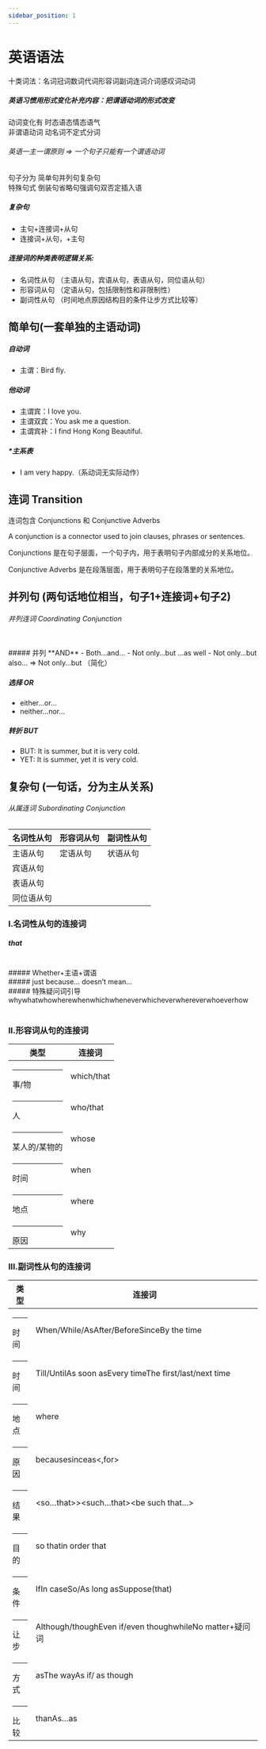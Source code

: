 ```yaml
---
sidebar_position: 1
---
```


# 英语语法


十类词法：<Hg>名词</Hg><Hg>冠词</Hg><Hg>数词</Hg><Hg>代词</Hg><Hg>形容词</Hg><Hg>副词</Hg><Hg>连词</Hg><Hg>介词</Hg><Hg>感叹词</Hg><Hg>动词</Hg>

##### 英语习惯用形式变化补充内容：把谓语动词的形式改变

动词变化有 <Hg>时态</Hg><Hg>语态</Hg><Hg>情态</Hg><Hg>语气</Hg><br/>
非谓语动词 <Hg>动名词</Hg><Hg>不定式</Hg><Hg>分词</Hg>

###### 英语一主一谓原则 =&gt; 一个句子只能有一个谓语动词

句子分为 <Hg>简单句</Hg><Hg>并列句</Hg><Hg>复杂句</Hg><br/>
特殊句式 <Hg>倒装句</Hg><Hg>省略句</Hg><Hg>强调句</Hg><Hg>双否定</Hg><Hg>插入语</Hg>

##### 复杂句
-	<Hp>主句</Hp>+<Hp>连接词</Hp>+<Hp>从句</Hp>
-	<Hp>连接词</Hp>+<Hp>从句，</Hp>+<Hp>主句</Hp>

##### 连接词的种类表明逻辑关系:

- <Hg>名词性从句</Hg> （主语从句，宾语从句，表语从句，同位语从句）
- <Hg>形容词从句</Hg> （定语从句，包括限制性和非限制性）
- <Hg>副词性从句</Hg> （时间地点原因结构目的条件让步方式比较等）

## 简单句(一套单独的主语动词)

##### 自动词

- <Hg>主谓</Hg>：Bird fly.

##### 他动词
- <Hg>主谓宾</Hg>：I love you. 
- <Hg>主谓双宾</Hg>：You ask me a question.
- <Hg>主谓宾补</Hg>：I find Hong Kong Beautiful.

##### *主系表

- I am very happy.（系动词无实际动作）


## 连词 Transition

连词包含 <Hg>Conjunctions</Hg> 和 <Hg>Conjunctive Adverbs</Hg>

A conjunction is a connector used to join clauses, phrases or sentences.

<Hg>Conjunctions</Hg> 是在句子层面，一个句子内，用于表明句子内部成分的关系地位。

<Hg>Conjunctive Adverbs</Hg> 是在段落层面，用于表明句子在段落里的关系地位。

## 并列句 (两句话地位相当，句子1+连接词+句子2)

###### 并列连词 Coordinating Conjunction
<br/>
##### 并列 **AND**
- Both…and…
- Not only…but …as well
- Not only…but also… =&gt; Not only…but （简化）

##### 选择 **OR**
- either…or…
- neither…nor…

##### 转折 **BUT**
- <Hb>BUT</Hb>: It is summer, but it is very cold.
- <Hb>YET</Hb>:  It is summer, yet it is very cold.


## 复杂句 (一句话，分为主从关系)

###### 从属连词 Subordinating Conjunction

|   名词性从句  |   形容词从句  |   副词性从句  |
|---|---|---|
|   主语从句  |   定语从句  |   状语从句  |
|   宾语从句  |     |     |
|   表语从句  |     |     |
|   同位语从句  |     |     |

### I.名词性从句的连接词

##### that
<br/>
##### Whether+主语+谓语
<br/>
##### just because… doesn’t mean…
<br/>
##### 特殊疑问词引导 
<br/>
<Hg>why</Hg><Hg>what</Hg><Hg>who</Hg><Hg>where</Hg><Hg>when</Hg><Hg>which</Hg><Hg>whenever</Hg><Hg>whichever</Hg><Hg>wherever</Hg><Hg>whoever</Hg><Hg>how</Hg>
<br/><br/>

### II.形容词从句的连接词

|    类型        |    连接词     |
|---------------|------------|
| <Hr>事/物</Hr> |<Hg>which/that</Hg> |
| <Hr>人</Hr>   |<Hg>who/that</Hg> |
| <Hr>某人的/某物的</Hr>   |<Hg>whose</Hg> |
| <Hr>时间</Hr> |<Hg>when</Hg> |
| <Hr>地点</Hr> |<Hg>where</Hg> |
| <Hr>原因</Hr> |<Hg>why</Hg> |

### III.副词性从句的连接词

|  类型   |   连接词  |                                                                                   
|--------------- |--------------------------------------------------------------------                              |
| <Hr>时间</Hr> | <Hg>When/While/As</Hg><Hg>After/Before</Hg><Hg>Since</Hg><Hg>By the time</Hg>                           |
| <Hr>时间</Hr> | <Hg>Till/Until</Hg><Hg>As soon as</Hg><Hg>Every time</Hg><Hg>The first/last/next time</Hg>              |
| <Hr>地点</Hr> | <Hg>where</Hg>                                                                                          |
| <Hr>原因</Hr> | <Hg>because</Hg><Hg>since</Hg><Hg>as</Hg><Hg>&lt;,for&gt;</Hg>                                          |
| <Hr>结果</Hr> | <Hg>&lt;so…that&gt;></Hg><Hg>&lt;such…that&gt;</Hg><Hg>&lt;be such that…&gt;</Hg>                       |
| <Hr>目的</Hr> | <Hg>so that</Hg><Hg>in order that</Hg>                                                                  |
| <Hr>条件</Hr> | <Hg>If</Hg><Hg>In case</Hg><Hg>So/As long as</Hg><Hg>Suppose(that)</Hg>                                 |
| <Hr>让步</Hr> | <Hg>Although/though</Hg><Hg>Even if/even though</Hg><Hg>while</Hg><Hg>No matter+疑问词</Hg>              |
| <Hr>方式</Hr> | <Hg>as</Hg><Hg>The way</Hg><Hg>As if/ as though</Hg>                                                    |
| <Hr>比较</Hr> | <Hg>than</Hg><Hg>As…as</Hg>                                                                             |
